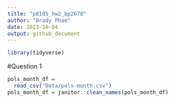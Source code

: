 ```yaml
---
title: "p8105_hw2_bp2678"
author: "Brady Pham"
date: 2023-10-04
output: github_document
---
```

```r
library(tidyverse)

```

#Question 1 

```r
pols_month_df =
  read_csv("Data/pols-month.csv")
pols_month_df = janitor::clean_names(pols_month_df)
```


